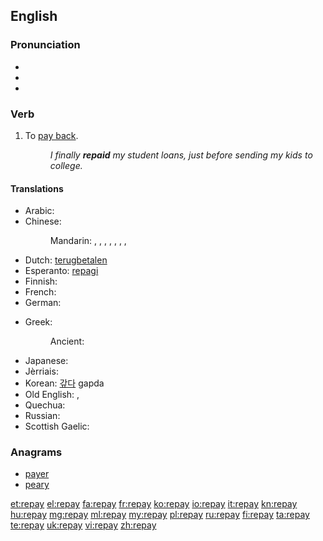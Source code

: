 ==English==

===Pronunciation===
* {{IPA|/ɻiˈpeɪ/}}
* {{audio|en-us-repay.ogg|Audio (US)}}
* {{rhymes|eɪ}}

===Verb===
{{en-verb|repays|repaying|repaid|repaid}}

# To [[pay back]].
#: ''I finally '''repaid''' my student loans, just before sending my kids to college.''

====Translations====
{{trans-top|to pay back}}
* Arabic: {{t-|ar|جازى|tr=jaaza}}
* Chinese:
*: Mandarin: {{t-|cmn|賠|sc=Hani}},  {{t-|cmn|赔|tr=péi|sc=Hani}},  {{t|cmn|報償|sc=Hani}},  {{t|cmn|报偿|tr=bàocháng|sc=Hani}},  {{t-|cmn|償|sc=Hani}},  {{t-|cmn|偿|tr=cháng|sc=Hani}},  {{t|cmn|償還|sc=Hani}},  {{t|cmn|偿还|tr=chánghuán|sc=Hani}}
* Dutch: [[terugbetalen]]
* Esperanto: [[repagi]]
* Finnish: {{t-|fi|maksaa takaisin}}
* French: {{t+|fr|repayer}}
* German: {{t-|de|zurückzahlen}}
{{trans-mid}}
* Greek:
*: Ancient: {{tø|grc|τίνω|sc=polytonic}}
* Japanese: {{t-|ja|払い戻す|tr=はらいもどす, haraimodosu}}
* Jèrriais: {{tø|roa-jer|atchitter|alt=s'atchitter}}
* Korean: [[갚다]] gapda
* Old English: {{t-|ang|gieldan|alt=ġieldan}}, {{t-|ang|forgieldan|alt=forġieldan}}
* Quechua: {{t|qu|hunt'apuy}}
* Russian: {{t+|ru|отплатить|tr=otplatít'}}
* Scottish Gaelic: {{t-|gd|ath-dhìol}}
{{trans-bottom}}

===Anagrams===
* [[payer#English|payer]]
* [[peary#English|peary]]

[[et:repay]]
[[el:repay]]
[[fa:repay]]
[[fr:repay]]
[[ko:repay]]
[[io:repay]]
[[it:repay]]
[[kn:repay]]
[[hu:repay]]
[[mg:repay]]
[[ml:repay]]
[[my:repay]]
[[pl:repay]]
[[ru:repay]]
[[fi:repay]]
[[ta:repay]]
[[te:repay]]
[[uk:repay]]
[[vi:repay]]
[[zh:repay]]